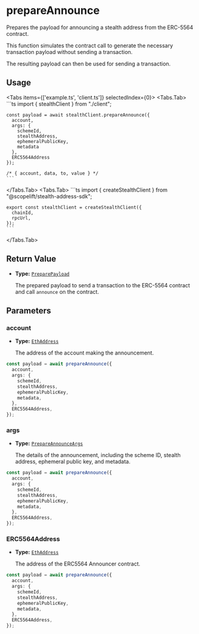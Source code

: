 
# prepareAnnounce

Prepares the payload for announcing a stealth address from the ERC-5564 contract.

This function simulates the contract call to generate the necessary transaction payload without sending a transaction.

The resulting payload can then be used for sending a transaction.

## Usage

<Tabs items={['example.ts', 'client.ts']} selectedIndex={0}>
  <Tabs.Tab>
    ```ts
    import { stealthClient } from "./client";

    const payload = await stealthClient.prepareAnnounce({
      account,
      args: {
        schemeId,
        stealthAddress,
        ephemeralPublicKey,
        metadata
      },
      ERC5564Address
    });

    /* { account, data, to, value } */
    ```

  </Tabs.Tab>
  <Tabs.Tab>
    ```ts
    import { createStealthClient } from "@scopelift/stealth-address-sdk";

    export const stealthClient = createStealthClient({
      chainId,
      rpcUrl,
    });
    ```

  </Tabs.Tab>
</Tabs>

## Return Value

- **Type:** [`PreparePayload`](../glossary/types.md#preparepayload)

  The prepared payload to send a transaction to the ERC-5564 contract and call `announce` on the contract.

## Parameters

### account

- **Type:** [`EthAddress`](../glossary/types.md#ethaddress)

  The address of the account making the announcement.

```ts {2}
const payload = await prepareAnnounce({
  account,
  args: {
    schemeId,
    stealthAddress,
    ephemeralPublicKey,
    metadata,
  },
  ERC5564Address,
});
```

### args

- **Type:** [`PrepareAnnounceArgs`](../glossary/types.md#prepareannounceargs)

  The details of the announcement, including the scheme ID, stealth address, ephemeral public key, and metadata.

```ts {3}
const payload = await prepareAnnounce({
  account,
  args: {
    schemeId,
    stealthAddress,
    ephemeralPublicKey,
    metadata,
  },
  ERC5564Address,
});
```

### ERC5564Address

- **Type:** [`EthAddress`](../glossary/types.md#ethaddress)

  The address of the ERC5564 Announcer contract.

```ts {9}
const payload = await prepareAnnounce({
  account,
  args: {
    schemeId,
    stealthAddress,
    ephemeralPublicKey,
    metadata,
  },
  ERC5564Address,
});
```
